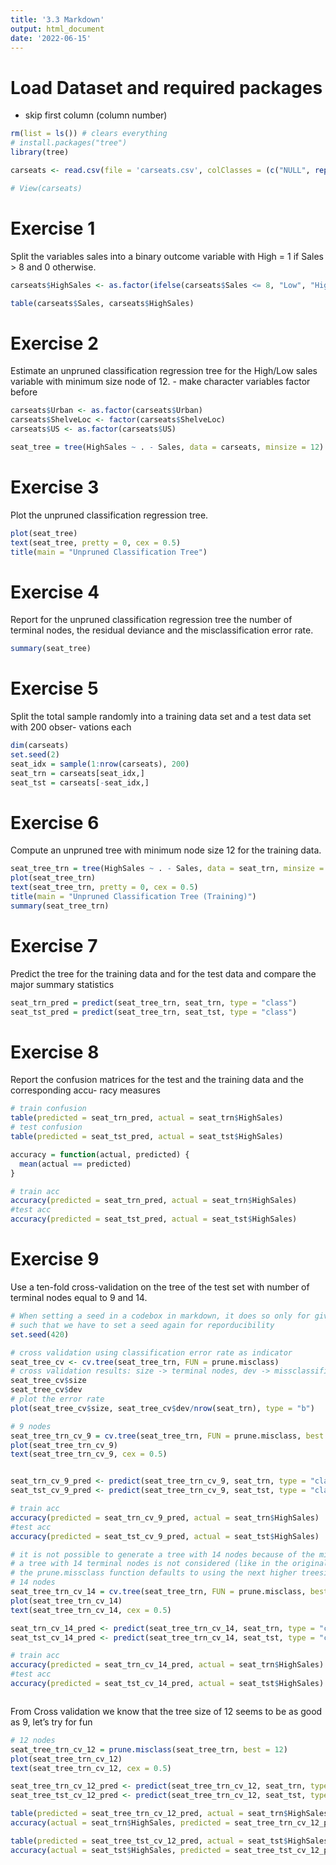 ```yaml
---
title: '3.3 Markdown'
output: html_document
date: '2022-06-15'
---
```

# Load Dataset and required packages
- skip first column (column number)
```r
rm(list = ls()) # clears everything
# install.packages("tree")
library(tree)

carseats <- read.csv(file = 'carseats.csv', colClasses = (c("NULL", replicate(11, NA))))

# View(carseats)

```

# Exercise 1
Split the variables sales into a binary outcome variable with High = 1 if Sales > 8 and 0
otherwise.
```r
carseats$HighSales <- as.factor(ifelse(carseats$Sales <= 8, "Low", "High"))

table(carseats$Sales, carseats$HighSales)
```

# Exercise 2
Estimate an unpruned classification regression tree for the High/Low sales variable with
minimum size node of 12.
- make character variables factor before

```r
carseats$Urban <- as.factor(carseats$Urban)
carseats$ShelveLoc <- factor(carseats$ShelveLoc)
carseats$US <- as.factor(carseats$US)

seat_tree = tree(HighSales ~ . - Sales, data = carseats, minsize = 12)
```
# Exercise 3
Plot the unpruned classification regression tree.

```r
plot(seat_tree)
text(seat_tree, pretty = 0, cex = 0.5)
title(main = "Unpruned Classification Tree")
```

# Exercise 4
Report for the unpruned classification regression tree the number of terminal nodes, the
residual deviance and the misclassification error rate.

```r
summary(seat_tree)
```

# Exercise 5
Split the total sample randomly into a training data set and a test data set with 200 obser-
vations each
 
```r
dim(carseats)
set.seed(2)
seat_idx = sample(1:nrow(carseats), 200)
seat_trn = carseats[seat_idx,]
seat_tst = carseats[-seat_idx,]

```

# Exercise 6
Compute an unpruned tree with minimum node size 12 for the training data.

```r
seat_tree_trn = tree(HighSales ~ . - Sales, data = seat_trn, minsize = 12)
plot(seat_tree_trn)
text(seat_tree_trn, pretty = 0, cex = 0.5)
title(main = "Unpruned Classification Tree (Training)")
summary(seat_tree_trn)
```

# Exercise 7
Predict the tree for the training data and for the test data and compare the major summary
statistics

```r
seat_trn_pred = predict(seat_tree_trn, seat_trn, type = "class")
seat_tst_pred = predict(seat_tree_trn, seat_tst, type = "class")
```

# Exercise 8
Report the confusion matrices for the test and the training data and the corresponding accu-
racy measures

```r
# train confusion
table(predicted = seat_trn_pred, actual = seat_trn$HighSales)
# test confusion
table(predicted = seat_tst_pred, actual = seat_tst$HighSales)

accuracy = function(actual, predicted) {
  mean(actual == predicted)
}

# train acc
accuracy(predicted = seat_trn_pred, actual = seat_trn$HighSales)
#test acc
accuracy(predicted = seat_tst_pred, actual = seat_tst$HighSales)

```

# Exercise 9
Use a ten-fold cross-validation on the tree of the test set with number of terminal nodes equal
to 9 and 14.

```r
# When setting a seed in a codebox in markdown, it does so only for given codebox,
# such that we have to set a seed again for reporducibility
set.seed(420)

# cross validation using classification error rate as indicator
seat_tree_cv <- cv.tree(seat_tree_trn, FUN = prune.misclass)
# cross validation results: size -> terminal nodes, dev -> missclassifications, k -> cost complexity parameter
seat_tree_cv$size
seat_tree_cv$dev
# plot the error rate 
plot(seat_tree_cv$size, seat_tree_cv$dev/nrow(seat_trn), type = "b")

# 9 nodes
seat_tree_trn_cv_9 = cv.tree(seat_tree_trn, FUN = prune.misclass, best = 9)
plot(seat_tree_trn_cv_9)
text(seat_tree_trn_cv_9, cex = 0.5)


seat_trn_cv_9_pred <- predict(seat_tree_trn_cv_9, seat_trn, type = "class")
seat_tst_cv_9_pred <- predict(seat_tree_trn_cv_9, seat_tst, type = "class")

# train acc
accuracy(predicted = seat_trn_cv_9_pred, actual = seat_trn$HighSales)
#test acc
accuracy(predicted = seat_tst_cv_9_pred, actual = seat_tst$HighSales)

# it is not possible to generate a tree with 14 nodes because of the minsize requirement we used prior
# a tree with 14 terminal nodes is not considered (like in the original example)
# the prune.missclass function defaults to using the next higher treesize (which is 17)
# 14 nodes
seat_tree_trn_cv_14 = cv.tree(seat_tree_trn, FUN = prune.misclass, best = 14)
plot(seat_tree_trn_cv_14)
text(seat_tree_trn_cv_14, cex = 0.5)

seat_trn_cv_14_pred <- predict(seat_tree_trn_cv_14, seat_trn, type = "class")
seat_tst_cv_14_pred <- predict(seat_tree_trn_cv_14, seat_tst, type = "class")

# train acc
accuracy(predicted = seat_trn_cv_14_pred, actual = seat_trn$HighSales)
#test acc
accuracy(predicted = seat_tst_cv_14_pred, actual = seat_tst$HighSales)



```

From Cross validation we know that the tree size of 12 seems to be as good as 9, let's try for fun
```r
# 12 nodes
seat_tree_trn_cv_12 = prune.misclass(seat_tree_trn, best = 12)
plot(seat_tree_trn_cv_12)
text(seat_tree_trn_cv_12, cex = 0.5)

seat_tree_trn_cv_12_pred <- predict(seat_tree_trn_cv_12, seat_trn, type = "class")
seat_tree_tst_cv_12_pred <- predict(seat_tree_trn_cv_12, seat_tst, type = "class")

table(predicted = seat_tree_trn_cv_12_pred, actual = seat_trn$HighSales)
accuracy(actual = seat_trn$HighSales, predicted = seat_tree_trn_cv_12_pred)

table(predicted = seat_tree_tst_cv_12_pred, actual = seat_tst$HighSales)
accuracy(actual = seat_tst$HighSales, predicted = seat_tree_tst_cv_12_pred)
```



